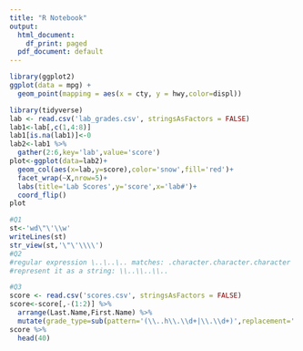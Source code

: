---
title: "R Notebook"
output:
  html_document:
    df_print: paged
  pdf_document: default
---

```{r}
library(ggplot2)
ggplot(data = mpg) +
  geom_point(mapping = aes(x = cty, y = hwy,color=displ)) 
```

```{r}
library(tidyverse)
lab <- read.csv('lab_grades.csv', stringsAsFactors = FALSE)
lab1<-lab[,c(1,4:8)]
lab1[is.na(lab1)]<-0
lab2<-lab1 %>%
  gather(2:6,key='lab',value='score')
plot<-ggplot(data=lab2)+
  geom_col(aes(x=lab,y=score),color='snow',fill='red')+
  facet_wrap(~X,nrow=5)+
  labs(title='Lab Scores',y='score',x='lab#')+
  coord_flip()
plot
```

```{r}
#Q1
st<-'wd\"\'\\w'
writeLines(st)
str_view(st,'\"\'\\\\')
#Q2
#regular expression \..\..\.. matches: .character.character.character
#represent it as a string: \\..\\..\\..
```

```{r}
#Q3
score <- read.csv('scores.csv', stringsAsFactors = FALSE)
score<-score[,-(1:2)] %>%
  arrange(Last.Name,First.Name) %>%
  mutate(grade_type=sub(pattern='(\\..h\\.\\d+|\\.\\d+)',replacement='',x=grade_name))
score %>%
  head(40)
```

